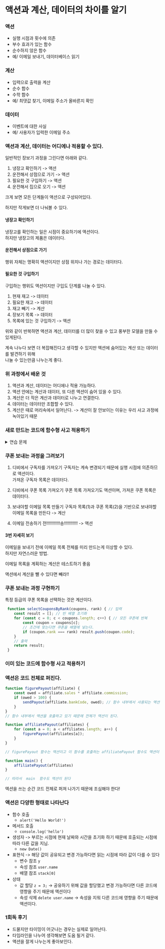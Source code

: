 # 액션과 계산, 데이터의 차이를 알기


### 액션

- 실행 시점과 횟수에 의존
- 부수 효과가 있는 함수
- 순수하지 않은 함수
- 예/ 이메일 보내기, 데이터베이스 읽기

### 계산
- 입력으로 출력을 계산
- 순수 함수
- 수학 함수
- 예/ 최댓값 찾기, 이메일 주소가 올바른지 확인


### 데이터
- 이벤트에 대한 사실
- 예/ 사용자가 입력한 이메일 주소


### 액션과 계산, 데이터는 어디에나 적용할 수 있다.
 
일반적인 장보기 과정을 그린다면 아래와 같다.  


1. 냉장고 확인하기 -> 액션
2. 운전해서 상점으로 가기 -> 액션
3. 필요한 것 구입하기 -> 액션
4. 운전해서 집으로 오기 -> 액션


크게 보면 모든 단계들이 액션으로 구성되어있다.  

하지만 작게보면 더 나눠볼 수 있다.

#### 냉장고 확인하기 
냉장고를 확인하는 일은 시점이 중요하기에 액션이다.  
하지만 냉장고의 제품은 데이터다.


#### 운전해서 상점으로 가기
행위 자체는 명확히 액션이지만 상점 위치나 가는 경로는 데이터다.

#### 필요한 것 구입하기
구입하는 행위도 액션이지만 구입도 단계를 나눌 수 있다.

1. 현재 재고 -> 데이터
2. 필요한 재고 -> 데이터
3. 재고 빼기 -> 계산
4. 장보기 목록 -> 데이터
5. 목록에 있는 것 구입하기 -> 액션


위와 같이 반복하면 액션과 계산, 데이터를 더 많이 찾을 수 있고 풍부한 모델을 만들 수 있게된다.  

계속 나누다 보면 더 복잡해진다고 생각할 수 있지만 액션에 숨어있는 계산 또는 데이터를 발견하기 위해  
나눌 수 있는만큼 나누는게 좋다.  


### 위 과정에서 배운 것
1. 액션과 계산, 데이터는 어디에나 적용 가능하다.
2. 액션 안에는 계산과 데이터, 또 다른 액션이 숨어 있을 수 있다.
3. 계산은 더 작은 계산과 데이터로 나누고 연결한다.
4. 데이터는 데이터만 조합할 수 있다.
5. 계산은 때로 머리속에서 일어난다. -> 계산이 잘 안보이는 이유는 우리 사고 과정에 녹아있기 때문



### 새로 만드는 코드에 함수형 사고 적용하기


<details>
 <summary>연습 문제</summary>


### 추천 정책
10명 이상 추천한 사용자는 더 좋은 쿠폰을 받을 수 있다.

- 이메일 보내기 -> A
- 데이터베이스에서 구독자 가져오기 -> A
- 쿠폰에 등급 매기기 -> D
- 10명 이상 추천했는지 카운트 확인하기 -> C
- 쿠폰의 종류 확인하기 -> A
- 이메일 주소 -> D
- 추천 카운트 -> D
</details>


### 쿠폰 보내는 과정을 그려보기

1. 디비에서 구독자를 가져오기
구독자는 계속 변경되기 때문에 실행 시점에 의존하므로 액션이다.  
가져온 구독자 목록은 데이터다.  


2. 디비에서 쿠폰 목록 가져오기
쿠폰 목록 가져오기도 액션이며, 가져온 쿠폰 목록은 데이터다.

3. 보내야할 이메일 목록 만들기
구독자 목록(1)과 쿠폰 목록(2)을 기반으로 보내야할 이메일 목록을 만든다 -> 계산

4. 이메일 전송하기
전!!!!!!!!!!!송!!!!!!!!!!! -> 액션



#### 3번 자세히 보기

이메일을 보내기 전에 이메일 목록 전체를 미리 만드는게 이상할 수 있다.  
하지만 자연스러운 방법.  

이메일 목록을 계획하는 계산은 테스트하기 좋음  

액션에서 계산을 뺄 수 있다면 빼라!!  

### 쿠폰 보내는 과정 구현하기


특정 등급의 쿠폰 목록을 선택하는 것은 계산이다.

```js
 function selectCouponsByRank(coupons, rank) { // 입력
    const result = []; // 빈 배열 초기화
    for (const c = 0; c < coupons.length; c++) { // 모든 쿠폰에 반복
        const coupon = coupons[c];
        // 조건에 맞는다면 쿠폰을 배열에 넣는다.
        if (coupon.rank === rank) result.push(coupon.code);
    }
    // 출력
    return result;
 }
```


### 이미 있는 코드에 함수형 사고 적용하기

### 액션은 코드 전체로 퍼진다.


```js
function figurePayout(affiliate) {
    const owed = affiliate.sales * affiliate.commission;
    if (owed > 100) {
        sendPayout(affiliate.bankCode, owed); // 함수 내부에서 사용되는 액션
    }
}
// 함수 내부에서 액션을 호출하고 있기 때문에 전체가 액션이 된다.

function affiliatePayout(affiliates) {
    for (const a = 0; a < affiliates.length; a++) {
        figurePayout(affiliates[a]);
    }
}

// figurePayout 함수는 액션이고 이 함수를 호출하는 affiliatePayout 함수도 액션이 된다.

function main() {
    affiliatePayout(affiliates)
}

// 따라서  main  함수도 액션이 된다
```


액션을 쓰는 순간 코드 전체로 퍼져 나가기 때문에 조심해야 한다!  


### 액션은 다양한 형태로 나타난다

- 함수 호출
    - `alert('Hello World!')`
- 메서드 호출
    - `console.log('hello')`
- 생성자 -> 부르는 시점에 현재 날짜와 시간을 초기화 하기 때문에 호출되는 시점에 따라 다른 값을 지님.
    - `new Date()`
- 표현식 -> 해당 값이 공유되고 변경 가능하다면 읽는 시점에 따라 값이 다를 수 있다
    - 변수 참조 `y` 
    - 속성 참조 `user.name`
    - 배열 참조 `stack[0]`
- 상태
    - 값 할당  `z = 3;` -> 공유하기 위해 값을 할당했고 변경 가능하다면 다른 코드에 영향을 주기 때문에 액션이다
    - 속성 삭제 `delete user.name` -> 속성을 지워 다른 코드에 영향을 주기 때문에 액션이다.

    

### 1회독 후기
- 드물지만 타이밍이 어긋나는 경우는 실제로 일어난다.
- 타임라인을 나누어 생각해보면 도움 될거 같다.
- 액션을 잘게 나누는게 좋아보인다.
